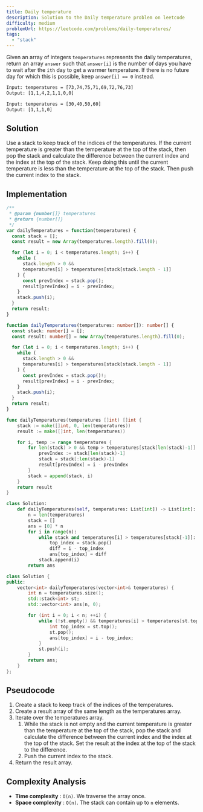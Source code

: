 ```yaml
---
title: Daily temperature
description: Solution to the Daily temperature problem on leetcode
difficulty: medium
problemUrl: https://leetcode.com/problems/daily-temperatures/
tags:
  - "stack"
---
```



Given an array of integers `temperatures` represents the daily temperatures, return an array `answer` such that `answer[i]` is the number of days you have to wait after the `ith` day to get a warmer temperature. If there is no future day for which this is possible, keep `answer[i] == 0` instead.

```txt
Input: temperatures = [73,74,75,71,69,72,76,73]
Output: [1,1,4,2,1,1,0,0]

Input: temperatures = [30,40,50,60]
Output: [1,1,1,0]
```

## Solution

Use a stack to keep track of the indices of the temperatures. If the current temperature is greater than the temperature at the top of the stack, then pop the stack and calculate the difference between the current index and the index at the top of the stack. Keep doing this until the current temperature is less than the temperature at the top of the stack. Then push the current index to the stack.

## Implementation

<Tabs syncKey="language">
  <TabItem label="JavaScript">

```js
/**
 * @param {number[]} temperatures
 * @return {number[]}
 */
var dailyTemperatures = function(temperatures) {
  const stack = [];
  const result = new Array(temperatures.length).fill(0);

  for (let i = 0; i < temperatures.length; i++) {
    while (
      stack.length > 0 &&
      temperatures[i] > temperatures[stack[stack.length - 1]]
    ) {
      const prevIndex = stack.pop();
      result[prevIndex] = i - prevIndex;
    }
    stack.push(i);
  }
  return result;
}
```

  </TabItem>
  <TabItem label="TypeScript">

```ts
function dailyTemperatures(temperatures: number[]): number[] {
  const stack: number[] = [];
  const result: number[] = new Array(temperatures.length).fill(0);

  for (let i = 0; i < temperatures.length; i++) {
    while (
      stack.length > 0 &&
      temperatures[i] > temperatures[stack[stack.length - 1]]
    ) {
      const prevIndex = stack.pop()!;
      result[prevIndex] = i - prevIndex;
    }
    stack.push(i);
  }
  return result;
}
```

  </TabItem>
  <TabItem label="Go">

```go
func dailyTemperatures(temperatures []int) []int {
	stack := make([]int, 0, len(temperatures))
	result := make([]int, len(temperatures))

	for i, temp := range temperatures {
		for len(stack) > 0 && temp > temperatures[stack[len(stack)-1]] {
			prevIndex := stack[len(stack)-1]
			stack = stack[:len(stack)-1]
			result[prevIndex] = i - prevIndex
		}
		stack = append(stack, i)
	}
	return result
}
```

  </TabItem>
  <TabItem label="Python">

```py
class Solution:
    def dailyTemperatures(self, temperatures: List[int]) -> List[int]:
        n = len(temperatures)
        stack = []
        ans = [0] * n
        for i in range(n):
            while stack and temperatures[i] > temperatures[stack[-1]]:
                top_index = stack.pop()
                diff = i - top_index
                ans[top_index] = diff
            stack.append(i)
        return ans
```

  </TabItem>

  <TabItem label="C++">

```cpp
class Solution {
public:
    vector<int> dailyTemperatures(vector<int>& temperatures) {
        int n = temperatures.size();
        std::stack<int> st;
        std::vector<int> ans(n, 0);

        for (int i = 0; i < n; ++i) {
            while (!st.empty() && temperatures[i] > temperatures[st.top()]) {
                int top_index = st.top();
                st.pop();
                ans[top_index] = i - top_index;
            }
            st.push(i);
        }
        return ans;
    }
};
```

  </TabItem>
</Tabs>

## Pseudocode

1. Create a stack to keep track of the indices of the temperatures.
2. Create a result array of the same length as the temperatures array.
3. Iterate over the temperatures array.
   1. While the stack is not empty and the current temperature is greater than the temperature at the top of the stack, pop the stack and calculate the difference between the current index and the index at the top of the stack. Set the result at the index at the top of the stack to the difference.
   2. Push the current index to the stack.
4. Return the result array.

## Complexity Analysis

- **Time complexity** : `O(n)`. We traverse the array once.
- **Space complexity** : `O(n)`. The stack can contain up to `n` elements.
